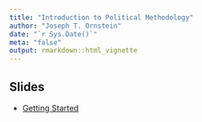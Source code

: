 ```yaml
---
title: "Introduction to Political Methodology"
author: "Joseph T. Ornstein"
date: "`r Sys.Date()`"
meta: "false"
output: rmarkdown::html_vignette
---
```


## Slides

- [Getting Started]()